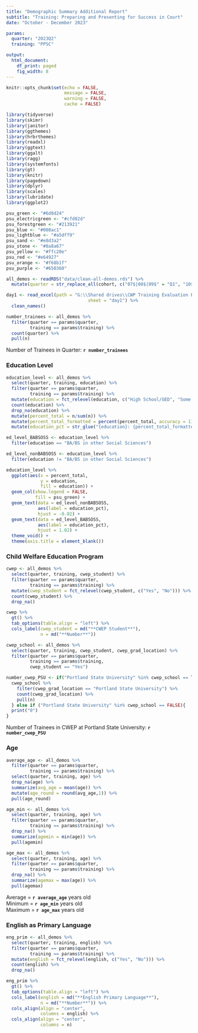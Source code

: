```yaml
---
title: "Demographic Summary Additional Report"
subtitle: "Training: Preparing and Presenting for Success in Court"
date: "October - December 2023"

params:
  quarter: "2023Q2"
  training: "PPSC"

output: 
  html_document:
    df_print: paged
    fig_width: 8
---
```


```r
knitr::opts_chunk$set(echo = FALSE, 
                      message = FALSE, 
                      warning = FALSE, 
                      cache = FALSE)
```

```r
library(tidyverse)
library(skimr)
library(janitor)
library(ggthemes)
library(hrbrthemes)
library(readxl)
library(ggtext)
library(ggalt)
library(ragg)
library(systemfonts)
library(gt)
library(knitr)
library(pagedown)
library(dplyr)
library(scales)
library(lubridate)
library(ggplot2)
```

```r
psu_green <- "#6d8d24"
psu_electricgreen <- "#cfd82d"
psu_forestgreen <- "#213921"
psu_blue <- "#008ac1"
psu_lightblue <- "#a5dff9"
psu_sand <- "#e8d3a2"
psu_stone <- "#8a8a67"
psu_yellow <- "#ffc20e"
psu_red <- "#e64927"
psu_orange <- "#f68b1f"
psu_purple <- "#650360"
```

```r
all_demos <- readRDS("data/clean-all-demos.rds") %>% 
  mutate(quarter = str_replace_all(cohort, c("07$|08$|09$" = "Q1", "10$|11$|12$" = "Q2", "01$|02$|03$" = "Q3", "04$|05$|06$" = "Q4")))

day1 <- read_excel(path = "G:\\Shared drives\\CWP Training Evaluation Protected\\Demographics Data\\Demographics DB 23-25.xlsx",
                               sheet = "day1") %>% 
  clean_names()
```

```r
number_trainees <- all_demos %>% 
  filter(quarter == params$quarter,
         training == params$training) %>% 
  count(quarter) %>% 
  pull(n)
```

Number of Trainees in Quarter: **`r number_trainees`**

### Education Level

```r
education_level <- all_demos %>% 
  select(quarter, training, education) %>% 
  filter(quarter == params$quarter,
         training == params$training) %>%
  mutate(education = fct_relevel(education, c("High School/GED", "Some College", "Associates Degree", "BA/BS in non-Social Sciences", "BA/BS in other Social Sciences", "BA/BS in Social Work", "MA/MS in non-Social Sciences", "MA/MS in other Social Sciences", "MA/MS in Social Work"))) %>% 
  count(education) %>% 
  drop_na(education) %>% 
  mutate(percent_total = n/sum(n)) %>%
  mutate(percent_total_formatted = percent(percent_total, accuracy = 1)) %>% 
  mutate(education_pct = str_glue("{education}: {percent_total_formatted}"))

ed_level_BABSOSS <- education_level %>% 
  filter(education == "BA/BS in other Social Sciences")

ed_level_nonBABSOSS <- education_level %>% 
  filter(education != "BA/BS in other Social Sciences")

education_level %>%   
  ggplot(aes(x = percent_total,
             y = education, 
             fill = education)) +
  geom_col(show.legend = FALSE,
           fill = psu_green) +
  geom_text(data = ed_level_nonBABSOSS,
            aes(label = education_pct),
            hjust = -0.02) +
  geom_text(data = ed_level_BABSOSS,
            aes(label = education_pct),
            hjust = 1.02) +
  theme_void() +
  theme(axis.title = element_blank())
```

### Child Welfare Education Program

```r
cwep <- all_demos %>% 
  select(quarter, training, cwep_student) %>% 
  filter(quarter == params$quarter,
         training == params$training) %>%
  mutate(cwep_student = fct_relevel(cwep_student, c("Yes", "No"))) %>%
  count(cwep_student) %>% 
  drop_na()

cwep %>%  
  gt() %>% 
  tab_options(table.align = "left") %>% 
  cols_label(cwep_student = md("**CWEP Student**"),
             n = md("**Number**"))
```

```r
cwep_school <- all_demos %>% 
  select(quarter, training, cwep_student, cwep_grad_location) %>% 
  filter(quarter == params$quarter,
         training == params$training,
         cwep_student == "Yes")
```

```r
number_cwep_PSU <- if("Portland State University" %in% cwep_school == TRUE){
  cwep_school %>% 
    filter(cwep_grad_location == "Portland State University") %>% 
    count(cwep_grad_location) %>% 
    pull(n)
  } else if ("Portland State University" %in% cwep_school == FALSE){
  print("0")
}
```

Number of Trainees in CWEP at Portland State University: **`r number_cwep_PSU`**

\newpage
### Age

```r
average_age <- all_demos %>% 
  filter(quarter == params$quarter,
         training == params$training) %>% 
  select(quarter, training, age) %>% 
  drop_na(age) %>%
  summarize(avg_age = mean(age)) %>%
  mutate(age_round = round(avg_age,1)) %>% 
  pull(age_round)

age_min <- all_demos %>% 
  select(quarter, training, age) %>% 
  filter(quarter == params$quarter,
         training == params$training) %>% 
  drop_na() %>% 
  summarize(agemin = min(age)) %>% 
  pull(agemin)

age_max <- all_demos %>% 
  select(quarter, training, age) %>% 
  filter(quarter == params$quarter,
         training == params$training) %>% 
  drop_na() %>% 
  summarize(agemax = max(age)) %>% 
  pull(agemax)
```

Average = **`r average_age`** years old  
Minimum = **`r age_min`** years old  
Maximum = **`r age_max`** years old  

### English as Primary Language

```r
eng_prim <- all_demos %>% 
  select(quarter, training, english) %>% 
  filter(quarter == params$quarter,
         training == params$training) %>%
  mutate(english = fct_relevel(english, c("Yes", "No"))) %>%
  count(english) %>% 
  drop_na()

eng_prim %>%  
  gt() %>% 
  tab_options(table.align = "left") %>% 
  cols_label(english = md("**English Primary Language**"),
             n = md("**Number**")) %>% 
  cols_align(align = "center", 
             columns = english) %>% 
  cols_align(align = "center", 
             columns = n)
```
